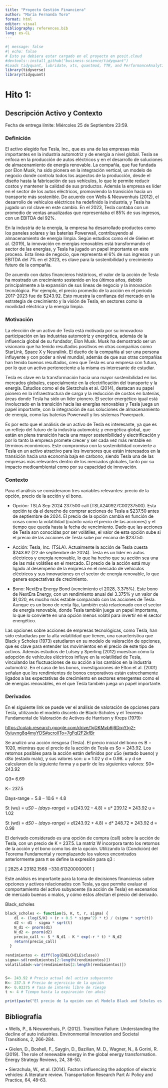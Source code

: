 ```yaml
---
title: "Proyecto Gestión Financiera"
author: "María Fernanda Toro"
format: html
editor: visual
bibliography: references.bib
lang: es-CL
---
```


```r
#| message: false
#| echo: false
# Esto ya debiera estar cargado en el proyecto en posit.cloud
#devtools::install_github("business-science/tidyquant")
#Loads tidyquant, lubridate, xts, quantmod, TTR, and PerformanceAnalytics
library(tidyverse)
library(tidyquant)  
```

# Hito 1:

## Descripción Activo y Contexto

Fecha de entrega límite: Miércoles 25 de Septiembre 23:59.

### Definición

El activo elegido fue Tesla, Inc., que es una de las empresas más importantes en la industria automotriz y de energía a nivel global. Tesla se enfoca en la producción de autos eléctricos y en el desarrollo de soluciones de almacenamiento de energía renovable. La compañía, que fue fundada por Elon Musk, ha sido pionera en la integración vertical, un modelo de negocio donde controla todos los aspectos de la producción, desde el diseño hasta la fabricación de sus vehículos, lo que le permite reducir costos y mantener la calidad de sus productos. Además la empresa es líder en el sector de los autos eléctricos, promoviendo la transición hacia un transporte más sostenible. De acuerdo con Wells & Nieuwenhuis (2012), el desarrollo de vehículos eléctricos ha redefinido la industria, y Tesla ha jugado un rol clave en este cambio. En el 2023, Tesla contaba con un promedio de ventas anualizadas que representaba el 85% de sus ingresos, con un EBITDA del 92%.

En la industria de la energía, la empresa ha desarrollado productos como los paneles solares y las baterías Powerwall, contribuyendo al almacenamiento de energía limpia. Según estudios como el de Gielen et al. (2019), la innovación en energías renovables está transformando el sector de las energías, y Tesla ha jugado un papel importante en este proceso. Esta línea de negocio, que representa el 6% de sus ingresos y un EBITDA del 7% en el 2023, es clave para la sostenibilidad y crecimiento futuro de la compañía.

De acuerdo con datos financieros históricos, el valor de la acción de Tesla ha mostrado un crecimiento sostenido en los últimos años, debido principalmente a la expansión de sus líneas de negocio y la innovación tecnológica. Por ejemplo, el precio promedio de la acción en el periodo 2017-2023 fue de \$243.92. Esto muestra la confianza del mercado en la estrategia de crecimiento y la visión de Tesla, en sectores como la movilidad eléctrica y la energía limpia.

### Motivación

La elección de un activo de Tesla está motivada por su innovadora participación en las industrias automotriz y energética, además de la influencia global de su fundador, Elon Musk. Musk ha demostrado ser un visionario que ha tenido resultados positivos en otras compañías como StarLink, Space X y Neuralink. El dueño de la compañía al ser una persona influyente y con poder a nivel mundial, además de que sus otras compañías han tenido buenos resultados, creo que Tesla es una empresa con futuro, por lo que un activo perteneciente a la misma es interesante de estudiar.

Tesla es clave en la transformación hacia una mayor sostenibilidad en los mercados globales, especialmente en la electrificación del transporte y la energía. Estudios como el de Sierzchula et al. (2014), destacan su papel pionero en la infraestructura de carga y la reducción de costos en baterías, áreas donde Tesla ha sido un líder pionero. El sector energético igual está involucrado en la transición hacia las energías renovables y Tesla juega un papel importante, con la integración de sus soluciones de almacenamiento de energía, como las baterías Powerwall y los sistemas Powerpack.

Es por esto que el análisis de un activo de Tesla es interesante, ya que es un reflejo del futuro de la industria automotriz y energética global, que están en plena transición hacia una mayor sostenibilidad y electrificación y por lo tanto la empresa promete crecer y ser cada vez más rentable en términos económicos. Este compromiso con la sostenibilidad convierte a Tesla en un activo atractivo para los inversores que están interesados en la transición hacia una economía baja en carbono, siendo Tesla una de las empresas más relevantes dentro de los mercados globales, tanto por su impacto medioambiental como por su capacidad de innovación.

### Contexto

Para el análisis se consideraron tres variables relevantes: precio de la opción, precio de la acción y el bono.

-   Opción: TSLA Sep 2024 237.500 call (TSLA240927C00237500). Esta opción te da el derecho de comprar acciones de Tesla a \$237.50 antes de septiembre de 2024. El precio de la opción cambia en función de cosas como la volatilidad (cuánto varía el precio de las acciones) y el tiempo que queda hasta la fecha de vencimiento. Dado que las acciones de Tesla son conocidas por ser volátiles, el valor de esta opción sube si el precio de las acciones de Tesla sube por encima de \$237.50.

```{=html}
<!-- -->
```
-   Acción: Tesla, Inc. (TSLA). Actualmente la acción de Tesla cuesta \$243.92 (22 de septiembre de 2024). Tesla es un líder en autos eléctricos y energía renovable, lo que ha hecho que su acción sea una de las más volátiles en el mercado. El precio de la acción está muy ligado al desempeño de la empresa en el mercado de vehículos eléctricos y sus innovaciones en el sector de energía renovable, lo que genera expectativas de crecimiento.

-   Bono: NextEra Energy Bond (vencimiento el 2028, 3.375%). Este bono de NextEra Energy, con un rendimiento anual del 3.375% y un valor de \$1,020, es mucho más estable comparado con las acciones de Tesla. Aunque es un bono de renta fija, también está relacionado con el sector de energía renovable, donde Tesla también juega un papel importante, lo que lo convierte en una opción menos volátil para invertir en el sector energético.

Las opciones sobre acciones de empresas tecnológicas, como Tesla, han sido estudiadas por la alta volatilidad que tienen, una característica que Black y Scholes (1973) estudiaron en su modelo de valoración de opciones, que es clave para entender los movimientos en el precio de este tipo de activos. Además estudios de Lutsey y Sperling (2012) muestran cómo la adopción de vehículos eléctricos influye en la volatilidad de Tesla, vinculando las fluctuaciones de su acción a los cambios en la industria automotriz. En el caso de los bonos, investigaciones de Elton et al. (2001) señalan que los rendimientos de bonos corporativos están estrechamente ligados a las expectativas de crecimiento en sectores emergentes como el de energías renovables, en el que Tesla también juega un papel importante.

### Derivados

En el siguiente link se puede ver el análisis de valoración de opciones para Tesla, utilizando el modelo discreto de Black-Scholes y el Teorema Fundamental de Valoración de Activos de Harrison y Kreps (1979):

<https://colab.research.google.com/drive/1gDKMvb6jRDrqYtg2-0yiuvng8q4myYDS#scrollTo=7gFqI2F2kfBr>

Se analizó una acción riesgosa (Tesla). El precio inicial del bono es B = 1020, mientras que el precio de la acción de Tesla es So = 243.92. Los retornos posibles para la acción están definidos por uSo (estado bueno) y dSo (estado malo), y sus valores son: u = 1.02 y d = 0.98. u y d se calcularon de la siguiente forma y a partir de los siguientes valores: S0= 243.92

Q3= 6.69

K= 237.5

Days-range = 5.8 – 10.6 = 4.8

St (wu) = u*S0 – (days-range) = u*(243.92 – 4.8) = u\* 239.12 = 243.92 u = 1.02

St (wd) = d*S0 – (days-range) = d*(243.92 + 4.8) = d\* 248.72 = 243.92 d = 0.98

El derivado considerado es una opción de compra (call) sobre la acción de Tesla, con un precio de K = 237.5. La matriz W incorpora tanto los retornos de la acción y el bono como los de la opción. Utilizando la (Condición) del Teorema Fundamental y reemplazando los valores encontrados anteriormente para π se define la expresión para q3 :

\[ 2825.4 23182.1568 −330.613200000001 \]

Este análisis es importante para la toma de decisiones financieras sobre opciones y activos relacionados con Tesla, ya que permite evaluar el comportamiento del activo subyacente (la acción de Tesla) en escenarios de mercado buenos o malos, y cómo estos afectan el precio del derivado.

Black_scholes

```r
black_scholes <- function(S, K, t, r, sigma) {
    d1 <- (log(S/K) + (r + 0.5 * sigma^2) * t) / (sigma * sqrt(t))
    d2 <- d1 - sigma * sqrt(t)
    N_d1 <- pnorm(d1)
    N_d2 <- pnorm(d2)
    precio_call <- S * N_d1 - K * exp(-r * t) * N_d2
    return(precio_call)
  }
  
rendimientos <- diff(log(ENELCHILE$close))
sigma<-sd(rendimientos[2:length(rendimientos)])
volatilidad<-var(rendimientos[2:length(rendimientos)])


S<- 243.92 # Precio actual del activo subyacente
K<- 237.5 # Precio de ejercicio de la opción
R<- 0.03375 # Tasa de interés libre de riesgo
t <- 4 # Tiempo hasta la expiración (en años)

print(paste("El precio de la opción con el Modelo Black and Scholes es ", black_scholes(S, K, t, R, sigma)))


```

## Bibliografía

• Wells, P., & Nieuwenhuis, P. (2012). Transition Failure: Understanding the decline of auto industries. Environmental Innovation and Societal Transitions, 2, 266-284.

• Gielen, D., Boshell, F., Saygin, D., Bazilian, M. D., Wagner, N., & Gorini, R. (2019). The role of renewable energy in the global energy transformation. Energy Strategy Reviews, 24, 38-50.

• Sierzchula, W., et al. (2014). Factors influencing the adoption of electric vehicles: A literature review. Transportation Research Part A: Policy and Practice, 64, 48-63.
